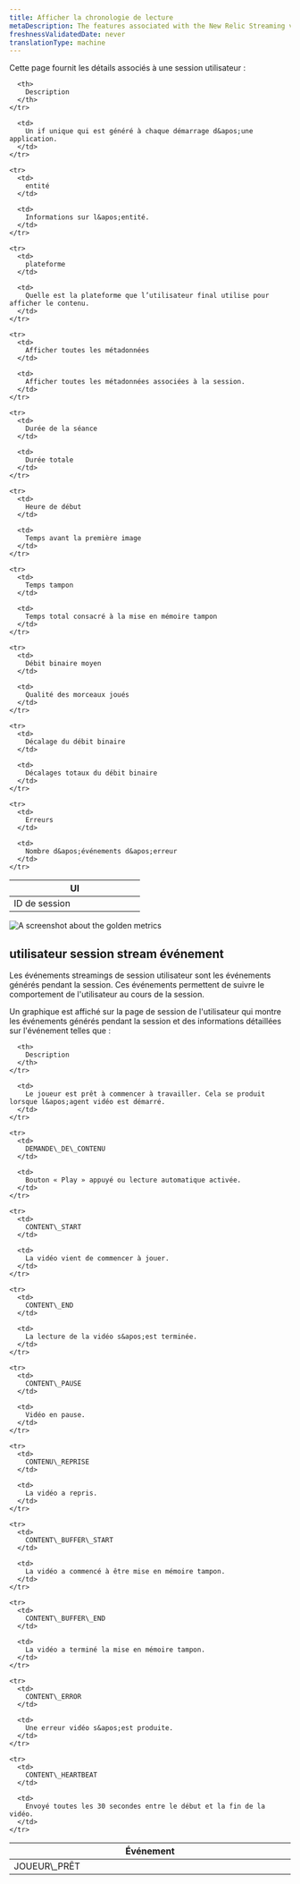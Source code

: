 ```yaml
---
title: Afficher la chronologie de lecture
metaDescription: The features associated with the New Relic Streaming video & ads.
freshnessValidatedDate: never
translationType: machine
---
```


Cette page fournit les détails associés à une session utilisateur :

<table>
  <thead>
    <tr>
      <th width="50%">
        UI
      </th>

      <th>
        Description
      </th>
    </tr>
  </thead>

  <tbody>
    <tr>
      <td>
        ID de session
      </td>

      <td>
        Un if unique qui est généré à chaque démarrage d&apos;une application.
      </td>
    </tr>

    <tr>
      <td>
        entité
      </td>

      <td>
        Informations sur l&apos;entité.
      </td>
    </tr>

    <tr>
      <td>
        plateforme
      </td>

      <td>
        Quelle est la plateforme que l’utilisateur final utilise pour afficher le contenu.
      </td>
    </tr>

    <tr>
      <td>
        Afficher toutes les métadonnées
      </td>

      <td>
        Afficher toutes les métadonnées associées à la session.
      </td>
    </tr>

    <tr>
      <td>
        Durée de la séance
      </td>

      <td>
        Durée totale
      </td>
    </tr>

    <tr>
      <td>
        Heure de début
      </td>

      <td>
        Temps avant la première image
      </td>
    </tr>

    <tr>
      <td>
        Temps tampon
      </td>

      <td>
        Temps total consacré à la mise en mémoire tampon
      </td>
    </tr>

    <tr>
      <td>
        Débit binaire moyen
      </td>

      <td>
        Qualité des morceaux joués
      </td>
    </tr>

    <tr>
      <td>
        Décalage du débit binaire
      </td>

      <td>
        Décalages totaux du débit binaire
      </td>
    </tr>

    <tr>
      <td>
        Erreurs
      </td>

      <td>
        Nombre d&apos;événements d&apos;erreur
      </td>
    </tr>
  </tbody>
</table>

<img title="Streamng video & ads golden metrics" alt="A screenshot about the golden metrics" src="/images/sessions-id.webp" />

## utilisateur session stream événement

Les événements streamings de session utilisateur sont les événements générés pendant la session. Ces événements permettent de suivre le comportement de l&apos;utilisateur au cours de la session.

Un graphique est affiché sur la page de session de l&apos;utilisateur qui montre les événements générés pendant la session et des informations détaillées sur l&apos;événement telles que :

<table>
  <thead>
    <tr>
      <th width="25%">
        Événement
      </th>

      <th>
        Description
      </th>
    </tr>
  </thead>

  <tbody>
    <tr>
      <td>
        JOUEUR\_PRÊT
      </td>

      <td>
        Le joueur est prêt à commencer à travailler. Cela se produit lorsque l&apos;agent vidéo est démarré.
      </td>
    </tr>

    <tr>
      <td>
        DEMANDE\_DE\_CONTENU
      </td>

      <td>
        Bouton « Play » appuyé ou lecture automatique activée.
      </td>
    </tr>

    <tr>
      <td>
        CONTENT\_START
      </td>

      <td>
        La vidéo vient de commencer à jouer.
      </td>
    </tr>

    <tr>
      <td>
        CONTENT\_END
      </td>

      <td>
        La lecture de la vidéo s&apos;est terminée.
      </td>
    </tr>

    <tr>
      <td>
        CONTENT\_PAUSE
      </td>

      <td>
        Vidéo en pause.
      </td>
    </tr>

    <tr>
      <td>
        CONTENU\_REPRISE
      </td>

      <td>
        La vidéo a repris.
      </td>
    </tr>

    <tr>
      <td>
        CONTENT\_BUFFER\_START
      </td>

      <td>
        La vidéo a commencé à être mise en mémoire tampon.
      </td>
    </tr>

    <tr>
      <td>
        CONTENT\_BUFFER\_END
      </td>

      <td>
        La vidéo a terminé la mise en mémoire tampon.
      </td>
    </tr>

    <tr>
      <td>
        CONTENT\_ERROR
      </td>

      <td>
        Une erreur vidéo s&apos;est produite.
      </td>
    </tr>

    <tr>
      <td>
        CONTENT\_HEARTBEAT
      </td>

      <td>
        Envoyé toutes les 30 secondes entre le début et la fin de la vidéo.
      </td>
    </tr>
  </tbody>
</table>
